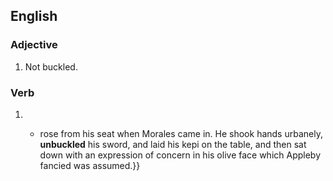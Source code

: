 ==English==

===Adjective===
{{en-adj|-}}

# Not buckled.

===Verb===
{{head|en|verb form}}

# {{en-past of|unbuckle}}
#* {{quote-book|lang=en|year=1907|author=[[w:Harold Edward Bindloss|Harold Bindloss]]
|title=The Dust of Conflict
|chapter=22|url=http://openlibrary.org/works/OL4429277W
|passage=Appleby{{...}}rose from his seat when Morales came in. He shook hands urbanely, '''unbuckled''' his sword, and laid his kepi on the table, and then sat down with an expression of concern in his olive face which Appleby fancied was assumed.}}